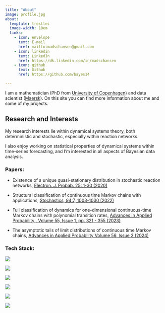 ```yaml
---
title: "About"
image: profile.jpg
about:
  template: trestles
  image-width: 10em
  links:
    - icon: envelope
      text: E-mail
      href: mailto:madschansen@gmail.com
    - icon: linkedin
      text: LinkedIn
      href: https://dk.linkedin.com/in/madschansen
    - icon: github
      text: Github
      href: https://github.com/bayes14

---
```


I am a mathematician (PhD from [University of Copenhagen](https://www.math.ku.dk/english/)) and data scientist ([Maersk](https://maersk.com)). On this site you can find more information about me and some of my projects.

## Research and Interests
My research interests lie within dynamical systems theory, both deterministic and stochastic, especially within reaction networks.

I also enjoy working on statistical properties of dynamical systems within time-series forecasting, and I'm interested in all aspects of Bayesian data analysis.

### Papers:
* Existence of a unique quasi-stationary distribution in stochastic reaction networks, [Electron. J. Probab. 25: 1-30 (2020)](https://projecteuclid.org/journals/electronic-journal-of-probability/volume-25/issue-none/Existence-of-a-unique-quasi-stationary-distribution-in-stochastic-reaction/10.1214/20-EJP445.full)

* Structural classification of continuous time Markov chains with applications, [Stochastics, 94:7, 1003-1030 (2022)](https://www.tandfonline.com/doi/abs/10.1080/17442508.2021.2017937)

* Full classification of dynamics for one-dimensional continuous-time Markov chains with polynomial transition rates, [Advances in Applied Probability , Volume 55, Issue 1, pp. 321 - 355 (2023)](https://www.cambridge.org/core/journals/advances-in-applied-probability/article/abs/full-classification-of-dynamics-for-onedimensional-continuoustime-markov-chains-with-polynomial-transition-rates/E94F590AA003981FDED8AA5CD22CDD1A)

* The asymptotic tails of limit distributions of continuous time Markov chains, [Advances in Applied Probability Volume 56, Issue 2 (2024)](https://www.cambridge.org/core/journals/advances-in-applied-probability/article/abs/asymptotic-tails-of-limit-distributions-of-continuoustime-markov-chains/A2126D5E4A476E5DFF1E94DE0D65ADAB#metrics)

### Tech Stack:

::: {layout-nrow=2}
![](https://res.cloudinary.com/practicaldev/image/fetch/s--PmtGWeEE--/c_limit%2Cf_auto%2Cfl_progressive%2Cq_auto%2Cw_880/https://dev-to-uploads.s3.amazonaws.com/uploads/articles/altlbm1vka194t8ke29t.png)

![](https://raw.githubusercontent.com/pymc-devs/pymc/main/docs/logos/PyMC.png)

![](https://python.arviz.org/en/0.14.0/_static/logo.png)

![](https://tim-abwao.github.io/assets/images/toolkit/seaborn-logo.png)

![](https://training.galaxyproject.org/training-material/topics/climate/images/dataset-diagram-logo.png)

![](https://avatars.githubusercontent.com/u/46794900?v=4.png)
:::